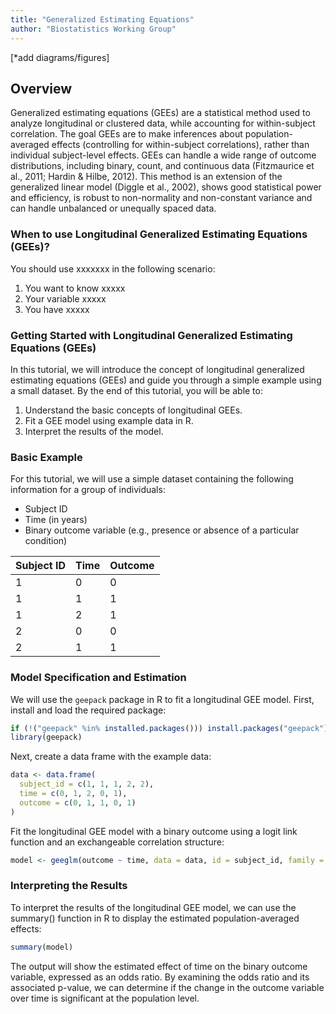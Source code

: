 ```yaml
---
title: "Generalized Estimating Equations"
author: "Biostatistics Working Group"
---
```


[*add diagrams/figures]

## Overview
Generalized estimating equations (GEEs) are a statistical method used to analyze longitudinal or clustered data, while accounting for within-subject correlation. The goal GEEs are to make inferences about population-averaged effects (controlling for within-subject correlations), rather than individual subject-level effects. GEEs can handle a wide range of outcome distributions, including binary, count, and continuous data (Fitzmaurice et al., 2011; Hardin & Hilbe, 2012). This method is an extension of the generalized linear model (Diggle et al., 2002), shows good statistical power and efficiency, is robust to non-normality and non-constant variance and can handle unbalanced or unequally spaced data.

### When to use Longitudinal Generalized Estimating Equations (GEEs)?
You should use xxxxxxx in the following scenario:

1.	You want to know xxxxx
2.	Your variable xxxxx
3.	You have xxxxx 

### Getting Started with Longitudinal Generalized Estimating Equations (GEEs)

In this tutorial, we will introduce the concept of longitudinal generalized estimating equations (GEEs) and guide you through a simple example using a small dataset. By the end of this tutorial, you will be able to:

1. Understand the basic concepts of longitudinal GEEs.
2. Fit a GEE model using example data in R.
3. Interpret the results of the model.

### Basic Example

For this tutorial, we will use a simple dataset containing the following information for a group of individuals:

- Subject ID
- Time (in years)
- Binary outcome variable (e.g., presence or absence of a particular condition)

| Subject ID | Time | Outcome |
|------------|------|---------|
| 1          | 0    | 0       |
| 1          | 1    | 1       |
| 1          | 2    | 1       |
| 2          | 0    | 0       |
| 2          | 1    | 1       |

### Model Specification and Estimation

We will use the `geepack` package in R to fit a longitudinal GEE model. First, install and load the required package:

```r
if (!("geepack" %in% installed.packages())) install.packages("geepack")
library(geepack)
```
Next, create a data frame with the example data:

```r
data <- data.frame(
  subject_id = c(1, 1, 1, 2, 2),
  time = c(0, 1, 2, 0, 1),
  outcome = c(0, 1, 1, 0, 1)
)
```

Fit the longitudinal GEE model with a binary outcome using a logit link function and an exchangeable correlation structure:

```r
model <- geeglm(outcome ~ time, data = data, id = subject_id, family = binomial(link = "logit"), corstr = "exchangeable")
```

### Interpreting the Results
To interpret the results of the longitudinal GEE model, we can use the summary() function in R to display the estimated population-averaged effects:

```r
summary(model)
```
The output will show the estimated effect of time on the binary outcome variable, expressed as an odds ratio. By examining the odds ratio and its associated p-value, we can determine if the change in the outcome variable over time is significant at the population level.

